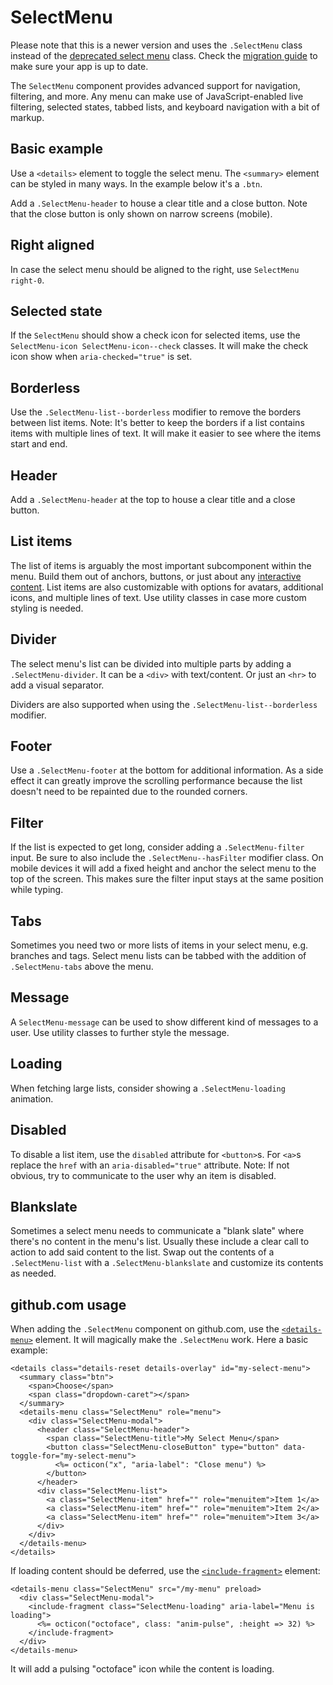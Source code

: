 

<Meta of={SelectMenuStories} />

# SelectMenu

Please note that this is a newer version and uses the `.SelectMenu` class instead of the <a href="/css/components/select-menu-deprecated">deprecated select menu</a> class. Check the <a href="/css/components/select-menu-deprecated">migration guide</a> to make sure your app is up to date.

The `SelectMenu` component provides advanced support for navigation, filtering, and more. Any menu can make use of JavaScript-enabled live filtering, selected states, tabbed lists, and keyboard navigation with a bit of markup.

## Basic example

Use a `<details>` element to toggle the select menu. The `<summary>` element can be styled in many ways. In the example below it's a `.btn`.

<Canvas of={SelectMenuStories.Default} />

Add a `.SelectMenu-header` to house a clear title and a close button. Note that the close button is only shown on narrow screens (mobile).

## Right aligned

In case the select menu should be aligned to the right, use `SelectMenu right-0`.

<Canvas of={SelectMenuStories.RightAligned} />

## Selected state

If the `SelectMenu` should show a check icon for selected items, use the `SelectMenu-icon SelectMenu-icon--check` classes. It will make the check icon show when `aria-checked="true"` is set.

<Canvas of={SelectMenuStories.SelectedState} />

## Borderless

Use the `.SelectMenu-list--borderless` modifier to remove the borders between list items. Note: It's better to keep the borders if a list contains items with multiple lines of text. It will make it easier to see where the items start and end.

<Canvas of={SelectMenuStories.Borderless} />

## Header

Add a `.SelectMenu-header` at the top to house a clear title and a close button.

<Canvas of={SelectMenuStories.Header} />

## List items

The list of items is arguably the most important subcomponent within the menu. Build them out of anchors, buttons, or just about any [interactive content](http://w3c.github.io/html/dom.html#interactive-content). List items are also customizable with options for avatars, additional icons, and multiple lines of text. Use utility classes in case more custom styling is needed.

<Canvas of={SelectMenuStories.ListItems} />

## Divider

The select menu's list can be divided into multiple parts by adding a `.SelectMenu-divider`. It can be a `<div>` with text/content. Or just an `<hr>` to add a visual separator.

Dividers are also supported when using the `.SelectMenu-list--borderless` modifier.

<Canvas of={SelectMenuStories.Divider} />

## Footer

Use a `.SelectMenu-footer` at the bottom for additional information. As a side effect it can greatly improve the scrolling performance because the list doesn't need to be repainted due to the rounded corners.

<Canvas of={SelectMenuStories.Footer} />

## Filter

If the list is expected to get long, consider adding a `.SelectMenu-filter` input. Be sure to also include the `.SelectMenu--hasFilter` modifier class. On mobile devices it will add a fixed height and anchor the select menu to the top of the screen. This makes sure the filter input stays at the same position while typing.

<Canvas of={SelectMenuStories.Filter} />

## Tabs

Sometimes you need two or more lists of items in your select menu, e.g. branches and tags. Select menu lists can be tabbed with the addition of `.SelectMenu-tabs` above the menu.

<Canvas of={SelectMenuStories.Tabs} />

## Message

A `SelectMenu-message` can be used to show different kind of messages to a user. Use utility classes to further style the message.

<Canvas of={SelectMenuStories.Message} />

## Loading

When fetching large lists, consider showing a `.SelectMenu-loading` animation.

<Canvas of={SelectMenuStories.Loading} />

## Disabled

To disable a list item, use the `disabled` attribute for `<button>`s. For `<a>`s replace the `href` with an `aria-disabled="true"` attribute. Note: If not obvious, try to communicate to the user why an item is disabled.

<Canvas of={SelectMenuStories.Disabled} />

## Blankslate

Sometimes a select menu needs to communicate a "blank slate" where there's no content in the menu's list. Usually these include a clear call to action to add said content to the list. Swap out the contents of a `.SelectMenu-list` with a `.SelectMenu-blankslate` and customize its contents as needed.

<Canvas of={SelectMenuStories.BlankSlate} />

## github.com usage

When adding the `.SelectMenu` component on github.com, use the [`<details-menu>`](https://github.com/github/details-menu-element) element. It will magically make the `.SelectMenu` work. Here a basic example:

```erb
<details class="details-reset details-overlay" id="my-select-menu">
  <summary class="btn">
    <span>Choose</span>
    <span class="dropdown-caret"></span>
  </summary>
  <details-menu class="SelectMenu" role="menu">
    <div class="SelectMenu-modal">
      <header class="SelectMenu-header">
        <span class="SelectMenu-title">My Select Menu</span>
        <button class="SelectMenu-closeButton" type="button" data-toggle-for="my-select-menu">
          <%= octicon("x", "aria-label": "Close menu") %>
        </button>
      </header>
      <div class="SelectMenu-list">
        <a class="SelectMenu-item" href="" role="menuitem">Item 1</a>
        <a class="SelectMenu-item" href="" role="menuitem">Item 2</a>
        <a class="SelectMenu-item" href="" role="menuitem">Item 3</a>
      </div>
    </div>
  </details-menu>
</details>
```

If loading content should be deferred, use the [`<include-fragment>`](https://github.com/github/details-menu-element) element:

```erb
<details-menu class="SelectMenu" src="/my-menu" preload>
  <div class="SelectMenu-modal">
    <include-fragment class="SelectMenu-loading" aria-label="Menu is loading">
      <%= octicon("octoface", class: "anim-pulse", :height => 32) %>
    </include-fragment>
  </div>
</details-menu>
```

It will add a pulsing "octoface" icon while the content is loading.
